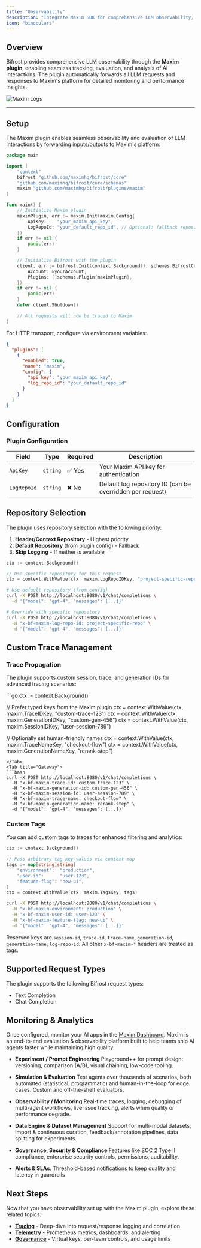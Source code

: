 ```yaml
---
title: "Observability"
description: "Integrate Maxim SDK for comprehensive LLM observability, tracing, and evaluation."
icon: "binoculars"
---
```


## Overview

Bifrost provides comprehensive LLM observability through the **Maxim plugin**, enabling seamless tracking, evaluation, and analysis of AI interactions. The plugin automatically forwards all LLM requests and responses to Maxim's platform for detailed monitoring and performance insights.

![Maxim Logs](../media/maxim-logs.png)

---

## Setup

The Maxim plugin enables seamless observability and evaluation of LLM interactions by forwarding inputs/outputs to Maxim's platform:

<Tabs group="setup-method">
<Tab title="Go SDK">

```go
package main

import (
    "context"
    bifrost "github.com/maximhq/bifrost/core"
    "github.com/maximhq/bifrost/core/schemas"
    maxim "github.com/maximhq/bifrost/plugins/maxim"
)

func main() {
    // Initialize Maxim plugin
    maximPlugin, err := maxim.Init(maxim.Config{
        ApiKey:    "your_maxim_api_key",
        LogRepoId: "your_default_repo_id", // Optional: fallback repository
    })
    if err != nil {
        panic(err)
    }

    // Initialize Bifrost with the plugin
    client, err := bifrost.Init(context.Background(), schemas.BifrostConfig{
        Account: &yourAccount,
        Plugins: []schemas.Plugin{maximPlugin},
    })
    if err != nil {
        panic(err)
    }
    defer client.Shutdown()

    // All requests will now be traced to Maxim
}
```

</Tab>
<Tab title="config.json">

For HTTP transport, configure via environment variables:

```json
{
  "plugins": [
    {
      "enabled": true,
      "name": "maxim",
      "config": {        
        "api_key": "your_maxim_api_key",
        "log_repo_id": "your_default_repo_id"
      }
    }
  ]
}
```

</Tab>
</Tabs>

## Configuration

### Plugin Configuration

| Field | Type | Required | Description |
|-------|------|----------|-------------|
| `ApiKey` | `string` | ✅ Yes | Your Maxim API key for authentication |
| `LogRepoId` | `string` | ❌ No | Default log repository ID (can be overridden per request) |

## Repository Selection

The plugin uses repository selection with the following priority:

1. **Header/Context Repository** - Highest priority
2. **Default Repository** (from plugin config) - Fallback
3. **Skip Logging** - If neither is available

<Tabs group="repository-selection"  >
<Tab title="Go SDK">

```go
ctx := context.Background()

// Use specific repository for this request
ctx = context.WithValue(ctx, maxim.LogRepoIDKey, "project-specific-repo")
```

</Tab>
<Tab title="Gateway"> 

```bash
# Use default repository (from config)
curl -X POST http://localhost:8080/v1/chat/completions \
  -d '{"model": "gpt-4", "messages": [...]}'

# Override with specific repository
curl -X POST http://localhost:8080/v1/chat/completions \
  -H "x-bf-maxim-log-repo-id: project-specific-repo" \
  -d '{"model": "gpt-4", "messages": [...]}'
```

</Tab>
</Tabs>


## Custom Trace Management

### Trace Propagation

The plugin supports custom session, trace, and generation IDs for advanced tracing scenarios:

<Tabs group="trace-propagation">
<Tab title="Go SDK">
```go
ctx := context.Background()

// Prefer typed keys from the Maxim plugin
ctx = context.WithValue(ctx, maxim.TraceIDKey, "custom-trace-123")
ctx = context.WithValue(ctx, maxim.GenerationIDKey, "custom-gen-456")
ctx = context.WithValue(ctx, maxim.SessionIDKey, "user-session-789")

// Optionally set human-friendly names
ctx = context.WithValue(ctx, maxim.TraceNameKey, "checkout-flow")
ctx = context.WithValue(ctx, maxim.GenerationNameKey, "rerank-step")
```
</Tab>
<Tab title="Gateway">
```bash
curl -X POST http://localhost:8080/v1/chat/completions \
  -H "x-bf-maxim-trace-id: custom-trace-123" \
  -H "x-bf-maxim-generation-id: custom-gen-456" \
  -H "x-bf-maxim-session-id: user-session-789" \
  -H "x-bf-maxim-trace-name: checkout-flow" \
  -H "x-bf-maxim-generation-name: rerank-step" \
  -d '{"model": "gpt-4", "messages": [...]}'
```
</Tab>
</Tabs>

### Custom Tags

You can add custom tags to traces for enhanced filtering and analytics:

<Tabs group="custom-tags">
<Tab title="Go SDK">

```go
ctx := context.Background()

// Pass arbitrary tag key-values via context map
tags := map[string]string{
    "environment":  "production",
    "user-id":      "user-123",
    "feature-flag": "new-ui",
}
ctx = context.WithValue(ctx, maxim.TagsKey, tags)
```

</Tab>
<Tab title="Gateway">

```bash
curl -X POST http://localhost:8080/v1/chat/completions \
  -H "x-bf-maxim-environment: production" \
  -H "x-bf-maxim-user-id: user-123" \
  -H "x-bf-maxim-feature-flag: new-ui" \
  -d '{"model": "gpt-4", "messages": [...]}'
```

Reserved keys are `session-id`, `trace-id`, `trace-name`, `generation-id`, `generation-name`, `log-repo-id`. All other `x-bf-maxim-*` headers are treated as tags.

</Tab>
</Tabs>

## Supported Request Types

The plugin supports the following Bifrost request types:

- Text Completion
- Chat Completion

## Monitoring & Analytics

Once configured, monitor your AI apps in the [Maxim Dashboard](https://getmaxim.ai/). Maxim is an end-to-end evaluation & observability platform built to help teams ship AI agents faster while maintaining high quality.

* **Experiment / Prompt Engineering**
  Playground++ for prompt design: versioning, comparison (A/B), visual chaining, low-code tooling.

* **Simulation & Evaluation**
  Test agents over thousands of scenarios, both automated (statistical, programmatic) and human-in-the-loop for edge cases. Custom and off-the-shelf evaluators.

* **Observability / Monitoring**
  Real-time traces, logging, debugging of multi-agent workflows, live issue tracking, alerts when quality or performance degrade.

* **Data Engine & Dataset Management**
  Support for multi-modal datasets, import & continuous curation, feedback/annotation pipelines, data splitting for experiments.

* **Governance, Security & Compliance**
  Features like SOC 2 Type II compliance, enterprise security controls, permissions, auditability.

* **Alerts & SLAs**: Threshold-based notifications to keep quality and latency in guardrails

## Next Steps

Now that you have observability set up with the Maxim plugin, explore these related topics:

- **[Tracing](./tracing)** - Deep-dive into request/response logging and correlation
- **[Telemetry](./telemetry)** - Prometheus metrics, dashboards, and alerting
- **[Governance](./governance)** - Virtual keys, per-team controls, and usage limits
